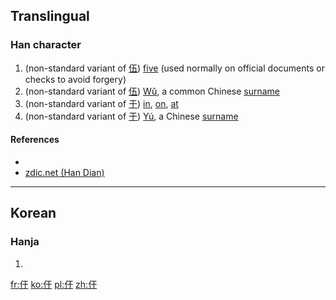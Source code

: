 ==Translingual==

===Han character===
{{Han char|rn=9|rad=人|as=03|sn=5|four=|canj=人一木 (OMD)}}

# (non-standard variant of [[伍]]) [[five]] (used normally on official documents or checks to avoid forgery)
# (non-standard variant of [[伍]]) [[wǔ|Wǔ]], a common Chinese [[surname]]
# (non-standard variant of [[于]]) [[in]], [[on]], [[at]]
# (non-standard variant of [[于]]) [[yú|Yú]], a Chinese [[surname]]

====References====
* {{Han ref|kx=0094.051|dkj=|dj=|hdz=|uh=3435|ud=13365|bh=|bd=}}
*[http://www.zdic.net/zd/zi2/ZdicE3Zdic90ZdicB5.htm zdic.net (Han Dian)]

----

==Korean==

===Hanja===
{{ko-hanja|hangeul=유|rv=yu|mr=yu|y=yu|eumhun=선비|ehrv=seonbi|ehmr=sŏnbi|ehy=senpi}}

# {{defn|lang=ko|sort=人03}}

[[fr:㐵]]
[[ko:㐵]]
[[pl:㐵]]
[[zh:㐵]]